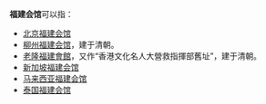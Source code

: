 '''福建会馆'''可以指：
* [[北京福建会馆|北京福建会馆]]
* [[柳州福建会馆|柳州福建会馆]]，建于清朝。
* [[老隆福建會館|老隆福建會館]]，又作“香港文化名人大營救指揮部舊址”，建于清朝。
* [[新加坡福建会馆|新加坡福建会馆]]
* [[马来西亚福建会馆|马来西亚福建会馆]]
* [[泰国福建会馆|泰国福建会馆]]

{{dab|F|cat=四字建築物消歧義}}